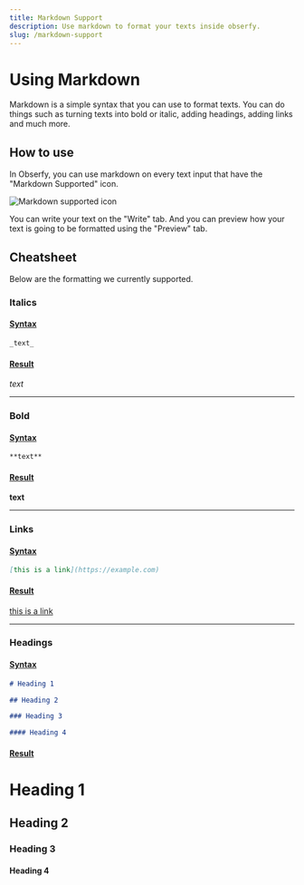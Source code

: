 ```yaml
---
title: Markdown Support
description: Use markdown to format your texts inside obserfy.
slug: /markdown-support
---
```


# Using Markdown

Markdown is a simple syntax that you can use to format texts. You can do things such as turning texts into bold or
italic, adding headings, adding links and much more.

## How to use

In Obserfy, you can use markdown on every text input that have the "Markdown Supported" icon.

![Markdown supported icon](../../images/markdown-illustration.png)

You can write your text on the "Write" tab. And you can preview how your text is going to be formatted using the "Preview"
tab.

## Cheatsheet

Below are the formatting we currently supported.


### Italics

#### <u>Syntax</u>

```markdown
_text_
```

#### <u>Result</u>

_text_

---

### Bold

#### <u>Syntax</u>

```markdown
**text**
```

#### <u>Result</u>

**text**

---

### Links

#### <u>Syntax</u>

```markdown
[this is a link](https://example.com)
```

#### <u>Result</u>

<div />

[this is a link](https://example.com)

---


### Headings

#### <u>Syntax</u>

```markdown
# Heading 1

## Heading 2

### Heading 3

#### Heading 4
```

#### <u>Result</u>

<h1 className={"my-2"}>Heading 1</h1>
<h2 className={"my-2"}>Heading 2</h2>
<h3 className={"my-2"}>Heading 3</h3>
<h4 className={"mb-8"}>Heading 4</h4>
